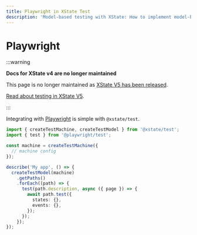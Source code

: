 ```yaml
---
title: Playwright in XState Test
description: 'Model-based testing with XState: How to implement model-based testing with Playwright and XState’s @xstate/test package.'
---
```


# Playwright

:::warning

**Docs for XState v4 are no longer maintained** 

This page is no longer maintained as [XState V5 has been released](/blog/2023-12-01-xstate-v5).

[Read about testing in XState V5](/docs/testing).

:::

Integrating with [Playwright](https://playwright.dev) is simple with `@xstate/test`.

```ts
import { createTestMachine, createTestModel } from '@xstate/test';
import { test } from '@playwright/test';

const machine = createTestMachine({
  // machine config
});

describe('My app', () => {
  createTestModel(machine)
    .getPaths()
    .forEach((path) => {
      test(path.description, async ({ page }) => {
        await path.test({
          states: {},
          events: {},
        });
      });
    });
});
```
